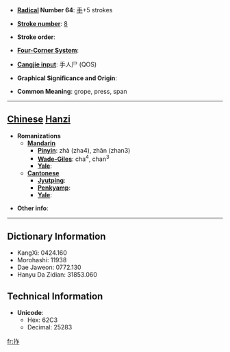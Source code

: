 * '''[[Wiktionary:Chinese radical index| Radical]] Number 64''': [[Wiktionary:Chinese radical index 手|手]]+5 strokes

* '''[[Wiktionary:Chinese total strokes index|Stroke number]]''': [[Wiktionary:Chinese total strokes index 8|8]]

* '''Stroke order''': 

* '''[[Wiktionary:Chinese four corner index|Four-Corner System]]''': 

* '''[[Wiktionary:Chinese Cangjie index|Cangjie input]]''': 手人尸 (QOS)

* '''Graphical Significance and Origin''': 

* '''Common Meaning''': grope, press, span

----

== [[Chinese]] [[Hanzi]] ==

* '''Romanizations'''
** '''[[Mandarin]]'''
*** '''[[Pinyin]]''': zhà (zha4), zhǎn (zhan3)
*** '''[[Wade-Giles]]''': cha<sup>4</sup>, chan<sup>3</sup>
*** '''[[Yale]]''': 
** '''[[Cantonese]]'''
*** '''[[Jyutping]]''':
*** '''[[Penkyamp]]''': 
*** '''[[Yale]]''': 

* '''Other info''': 

----

== Dictionary Information ==

* KangXi: 0424.160
* Morohashi: 11938
* Dae Jaweon: 0772.130
* Hanyu Da Zidian: 31853.060

== Technical Information ==

* '''Unicode''':
** Hex: 62C3
** Decimal: 25283

[[fr:拃]]